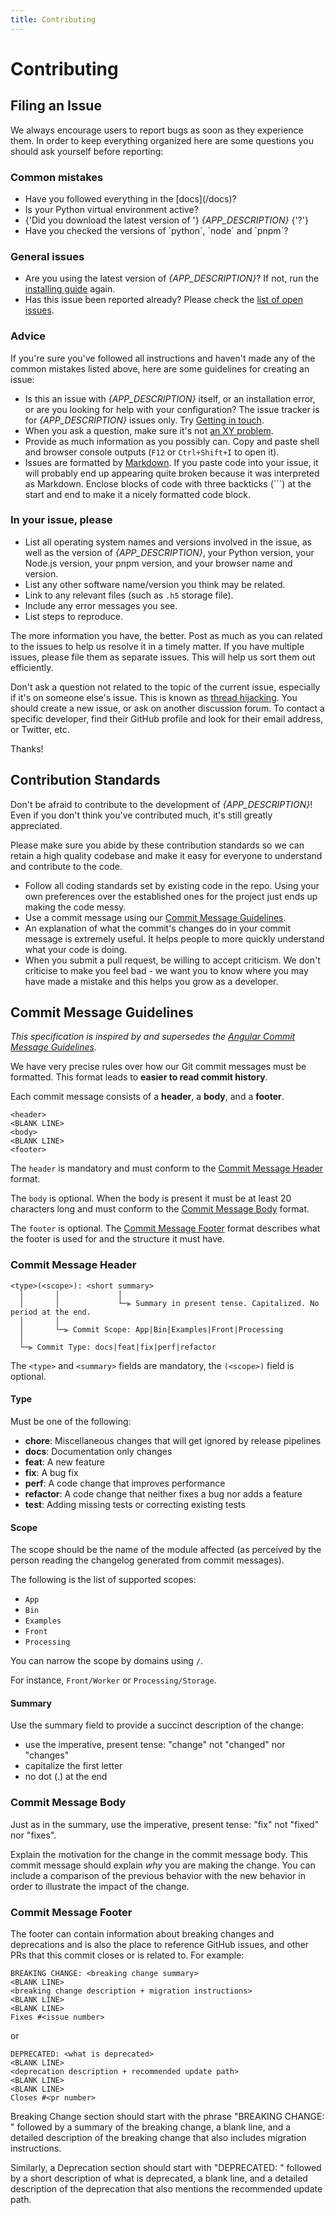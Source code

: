 ```yaml
---
title: Contributing
---
```



# Contributing

## Filing an Issue

We always encourage users to report bugs as soon as they experience them. In
order to keep everything organized here are some questions you should ask
yourself before reporting:

### Common mistakes

<ul>
  <li>Have you followed everything in the [docs](/docs)?</li>
  <li>Is your Python virtual environment active?</li>
  <li>
    {'Did you download the latest version of '}
    <i>{APP_DESCRIPTION}</i>
    {'?'}
  </li>
  <li>Have you checked the versions of `python`, `node` and `pnpm`?</li>
</ul>

### General issues

- Are you using the latest version of _{APP_DESCRIPTION}_? If not, run the
  [installing guide](/docs/installation) again.
- Has this issue been reported already? Please check the [list of open
  issues](https://github.com/sound-scape-explorer/sound-scape-explorer/issues).

### Advice

If you're sure you've followed all instructions and haven't made any of the
common mistakes listed above, here are some guidelines for creating an issue:

- Is this an issue with _{APP_DESCRIPTION}_ itself, or an installation error,
  or are you looking for help with your configuration? The issue tracker is for
  _{APP_DESCRIPTION}_ issues only. Try [Getting in
  touch](/docs/extras/get-in-touch).
- When you ask a question, make sure it's not [an XY
  problem](http://xyproblem.info/).
- Provide as much information as you possibly can. Copy and paste shell and
  browser console outputs (`F12` or `Ctrl+Shift+I` to open it).
- Issues are formatted by
  [Markdown](https://guides.github.com/features/mastering-markdown/). If you
  paste code into your issue, it will probably end up appearing quite broken
  because it was interpreted as Markdown. Enclose blocks of code with three
  backticks (\`\`\`) at the start and end to make it a nicely formatted code
  block.

### In your issue, please

- List all operating system names and versions involved in the issue, as well
  as the version of _{APP_DESCRIPTION}_, your Python version, your Node.js
  version, your pnpm version, and your browser name and version.
- List any other software name/version you think may be related.
- Link to any relevant files (such as `.h5` storage file).
- Include any error messages you see.
- List steps to reproduce.

The more information you have, the better. Post as much as you can related to
the issues to help us resolve it in a timely matter. If you have multiple
issues, please file them as separate issues. This will help us sort them out
efficiently.

Don't ask a question not related to the topic of the current issue, especially
if it's on someone else's issue. This is known as [thread
hijacking](http://www.urbandictionary.com/define.php?term=Thread+Hijacking).
You should create a new issue, or ask on another discussion forum. To contact a
specific developer, find their GitHub profile and look for their email address,
or Twitter, etc.

Thanks!

## Contribution Standards

Don't be afraid to contribute to the development of _{APP_DESCRIPTION}_! Even
if you don't think you've contributed much, it's still greatly appreciated.

Please make sure you abide by these contribution standards so we can retain a
high quality codebase and make it easy for everyone to understand and
contribute to the code.

- Follow all coding standards set by existing code in the repo. Using your own
  preferences over the established ones for the project just ends up making the
  code messy.
- Use a commit message using our [Commit Message Guidelines](#commit-message-guidelines).
- An explanation of what the commit's changes do in your commit message is
  extremely useful. It helps people to more quickly understand what your code is
  doing.
- When you submit a pull request, be willing to accept criticism. We don't criticise to make you feel bad - we want you to know where you may have made a mistake and this helps you grow as a developer.

## Commit Message Guidelines

_This specification is inspired by and supersedes the [Angular Commit Message
Guidelines](https://github.com/angular/angular/blob/main/CONTRIBUTING.md#commit)._

We have very precise rules over how our Git commit messages must be formatted.
This format leads to **easier to read commit history**.

Each commit message consists of a **header**, a **body**, and a **footer**.

```
<header>
<BLANK LINE>
<body>
<BLANK LINE>
<footer>
```

The `header` is mandatory and must conform to the [Commit Message Header](#commit-message-header) format.

The `body` is optional.
When the body is present it must be at least 20 characters long and must conform to the [Commit Message Body](#commit-message-body) format.

The `footer` is optional. The [Commit Message Footer](#commit-message-footer) format describes what the footer is used for and the structure it must have.

### Commit Message Header

```
<type>(<scope>): <short summary>
  │       │             │
  │       │             └─⫸ Summary in present tense. Capitalized. No period at the end.
  │       │
  │       └─⫸ Commit Scope: App|Bin|Examples|Front|Processing
  │
  └─⫸ Commit Type: docs|feat|fix|perf|refactor
```

The `<type>` and `<summary>` fields are mandatory, the `(<scope>)` field is optional.

#### Type

Must be one of the following:

- **chore**: Miscellaneous changes that will get ignored by release pipelines
- **docs**: Documentation only changes
- **feat**: A new feature
- **fix**: A bug fix
- **perf**: A code change that improves performance
- **refactor**: A code change that neither fixes a bug nor adds a feature
- **test**: Adding missing tests or correcting existing tests

#### Scope

The scope should be the name of the module affected (as perceived by the person reading the changelog generated from commit messages).

The following is the list of supported scopes:

- `App`
- `Bin`
- `Examples`
- `Front`
- `Processing`

You can narrow the scope by domains using `/`.

For instance, `Front/Worker` or `Processing/Storage`.

#### Summary

Use the summary field to provide a succinct description of the change:

- use the imperative, present tense: "change" not "changed" nor "changes"
- capitalize the first letter
- no dot (.) at the end

### Commit Message Body

Just as in the summary, use the imperative, present tense: "fix" not "fixed" nor "fixes".

Explain the motivation for the change in the commit message body. This commit message should explain _why_ you are making the change.
You can include a comparison of the previous behavior with the new behavior in order to illustrate the impact of the change.

### Commit Message Footer

The footer can contain information about breaking changes and deprecations and is also the place to reference GitHub issues, and other PRs that this commit closes or is related to.
For example:

```
BREAKING CHANGE: <breaking change summary>
<BLANK LINE>
<breaking change description + migration instructions>
<BLANK LINE>
<BLANK LINE>
Fixes #<issue number>
```

or

```
DEPRECATED: <what is deprecated>
<BLANK LINE>
<deprecation description + recommended update path>
<BLANK LINE>
<BLANK LINE>
Closes #<pr number>
```

Breaking Change section should start with the phrase "BREAKING CHANGE: " followed by a summary of the breaking change, a blank line, and a detailed description of the breaking change that also includes migration instructions.

Similarly, a Deprecation section should start with "DEPRECATED: " followed by a short description of what is deprecated, a blank line, and a detailed description of the deprecation that also mentions the recommended update path.
